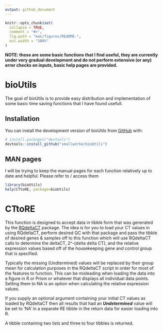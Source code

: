 ```yaml
---
output: github_document
---
```


<!-- README.md is generated from README.Rmd. Please edit that file -->

```r
knitr::opts_chunk$set(
  collapse = TRUE,
  comment = "#>",
  fig.path = "man/figures/README-",
  out.width = "100%"
)
```

**NOTE: these are some basic functions that I find useful, they are currently under very gradual development and do not perform extensive (or any) error checks on inputs, basic help pages are provided.**

# bioUtils

<!-- badges: start -->
<!-- badges: end -->

The goal of bioUtils is to provide easy distribution and implementation of some basic time saving functions that I have found usefull.

## Installation

You can install the development version of bioUtils from [GitHub](https://github.com/) with:

``` r
# install.packages("devtools")
devtools::install_github("smallwerke/bioUtils")
```

## MAN pages

I will be trying to keep the manual pages for each function relatively up to date and helpful. Please refer to / access them 

```r
library(bioUtils)
help(CTtoRE, package=bioUtils)
```

# CTtoRE

This function is designed to accept data in tibble form that was generated by the [RQdeltaCT](https://cran.r-project.org/web/packages/RQdeltaCT/vignettes/my-vignette.html) package. The idea is for you to load your CT values in using RQdetlaCT, perform desired QC with that package and pass the tibble of desired genes & samples off to this function which will use RQdeltaCT calls to determine the deltaCT, 2^-(delta delta CT), and the relative expression values based off of the housekeeping gene and control group that is specified.

Typically the missing (Undtermined) values will be replaced by their group mean for calculation purposes in the RQdeltaCT script in order for most of the features to function. This can be misleading when loading the data into a figure in R or Prism or whatever that displays all individual data points. Setting them to NA is an option when calculating the relative expression values.

If you supply an optional argument containing your initial CT values as loaded by RQdeltaCT then all results that had an ***Undetermined*** value will be set to 'NA' in a separate RE tibble in the return data for easier loading into R.

A tibble containing two lists and three to four tibbles is returned.
